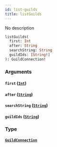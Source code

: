 ```yaml
---
id: list-guilds
title: listGuilds
---
```



No description

```graphql
listGuilds(
  first: Int
  after: String
  searchString: String
  guildIds: [String!]
): GuildConnection!
```


### Arguments

#### `first` ([`Int`](../../references/scalars/int))




#### `after` ([`String`](../../references/scalars/string))




#### `searchString` ([`String`](../../references/scalars/string))




#### `guildIds` ([`String`](../../references/scalars/string))




### Type

#### [`GuildConnection`](../../references/objects/guild-connection) 






